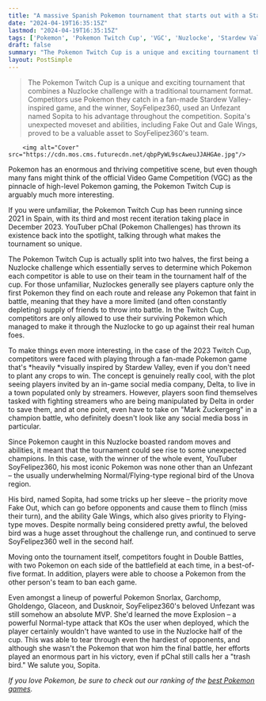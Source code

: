 ```yaml
---
title: "A massive Spanish Pokemon tournament that starts out with a Stardew Valley-style Nuzlocke was won by an exploding 'trash-bird'"
date: "2024-04-19T16:35:15Z"
lastmod: "2024-04-19T16:35:15Z"
tags: ['Pokemon', 'Pokemon Twitch Cup', 'VGC', 'Nuzlocke', 'Stardew Valley', 'Unfezant', 'Double Battles']
draft: false
summary: "The Pokemon Twitch Cup is a unique and exciting tournament that combines a Nuzlocke challenge with a traditional tournament format. Competitors use Pokemon they catch in a fan-made Stardew Valley-inspired game, and the winner, SoyFelipez360, used an Unfezant named Sopita to his advantage throughout the competition. Sopita's unexpected moveset and abilities, including Fake Out and Gale Wings, proved to be a valuable asset to SoyFelipez360's team."
layout: PostSimple
---
```

> The Pokemon Twitch Cup is a unique and exciting tournament that combines a Nuzlocke challenge with a traditional tournament format. Competitors use Pokemon they catch in a fan-made Stardew Valley-inspired game, and the winner, SoyFelipez360, used an Unfezant named Sopita to his advantage throughout the competition. Sopita's unexpected moveset and abilities, including Fake Out and Gale Wings, proved to be a valuable asset to SoyFelipez360's team.


        <img alt="Cover" src="https://cdn.mos.cms.futurecdn.net/qbpPyWL9scAweuJJAHGAe.jpg"/>
        
Pokemon has an enormous and thriving competitive scene, but even though many fans might think of the official Video Game Competition (VGC) as the pinnacle of high-level Pokemon gaming, the Pokemon Twitch Cup is arguably much more interesting. 

If you were unfamiliar, the Pokemon Twitch Cup has been running since 2021 in Spain, with its third and most recent iteration taking place in December 2023. YouTuber pChal (Pokemon Challenges) has thrown its existence back into the spotlight, talking through what makes the tournament so unique.

The Pokemon Twitch Cup is actually split into two halves, the first being a Nuzlocke challenge which essentially serves to determine which Pokemon each competitor is able to use on their team in the tournament half of the cup. For those unfamiliar, Nuzlockes generally see players capture only the first Pokemon they find on each route and release any Pokemon that faint in battle, meaning that they have a more limited (and often constantly depleting) supply of friends to throw into battle. In the Twitch Cup, competitors are only allowed to use their surviving Pokemon which managed to make it through the Nuzlocke to go up against their real human foes.

To make things even more interesting, in the case of the 2023 Twitch Cup, competitors were faced with playing through a fan-made Pokemon game that's *heavily *visually inspired by Stardew Valley, even if you don't need to plant any crops to win. The concept is genuinely really cool, with the plot seeing players invited by an in-game social media company, Delta, to live in a town populated only by streamers. However, players soon find themselves tasked with fighting streamers who are being manipulated by Delta in order to save them, and at one point, even have to take on "Mark Zuckergerg" in a champion battle, who definitely doesn't look like any social media boss in particular. 

Since Pokemon caught in this Nuzlocke boasted random moves and abilities, it meant that the tournament could see rise to some unexpected champions. In this case, with the winner of the whole event, YouTuber SoyFelipez360, his most iconic Pokemon was none other than an Unfezant – the usually underwhelming Normal/Flying-type regional bird of the Unova region. 

His bird, named Sopita, had some tricks up her sleeve – the priority move Fake Out, which can go before opponents and cause them to flinch (miss their turn), and the ability Gale Wings, which also gives priority to Flying-type moves. Despite normally being considered pretty awful, the beloved bird was a huge asset throughout the challenge run, and continued to serve SoyFelipez360 well in the second half.

Moving onto the tournament itself, competitors fought in Double Battles, with two Pokemon on each side of the battlefield at each time, in a best-of-five format. In addition, players were able to choose a Pokemon from the other person's team to ban each game.  

Even amongst a lineup of powerful Pokemon Snorlax, Garchomp, Gholdengo, Glaceon, and Dusknoir, SoyFelipez360's beloved Unfezant was still somehow an absolute MVP. She'd learned the move Explosion – a powerful Normal-type attack that KOs the user when deployed, which the player certainly wouldn't have wanted to use in the Nuzlocke half of the cup. This was able to tear through even the hardiest of opponents, and although she wasn't the Pokemon that won him the final battle, her efforts played an enormous part in his victory, even if pChal still calls her a "trash bird." We salute you, Sopita. 

*If you love Pokemon, be sure to check out our ranking of the *[<u><em>best Pokemon games</em></u>](https://www.gamesradar.com/best-pokemon-games/)*.* 
        